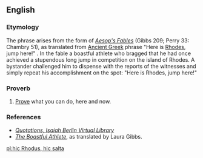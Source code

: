 ==English==

===Etymology===
The phrase arises from the {{etyl|la}} form of ''[[w:Aesop's Fables|Aesop's Fables]]'' (Gibbs 209; Perry 33: Chambry 51), as translated from [[Ancient Greek]] phrase {{literally}} "Here is [[Rhodes]], jump here!" . In the fable a boastful athlete who bragged that he had once achieved a stupendous long jump in competition on the island of Rhodes. A bystander challenged him to dispense with the reports of the witnesses and simply repeat his accomplishment on the spot: "Here is Rhodes, jump here!"

===Proverb===
{{infl|en|proverb|head=[[hic]] [[Rhodus]], [[hic]] [[salta]]}}

# {{politics}} [[prove|Prove]] what you can do, here and now.

===References===
* ''[http://berlin.wolf.ox.ac.uk/lists/quotations/quotations_by_ib.html Quotations, Isaiah Berlin Virtual Library]''
* ''[http://www.mythfolklore.net/aesopica/oxford/209.htm The Boastful Athlete]'', as translated by Laura Gibbs.

[[pl:hic Rhodus, hic salta]]